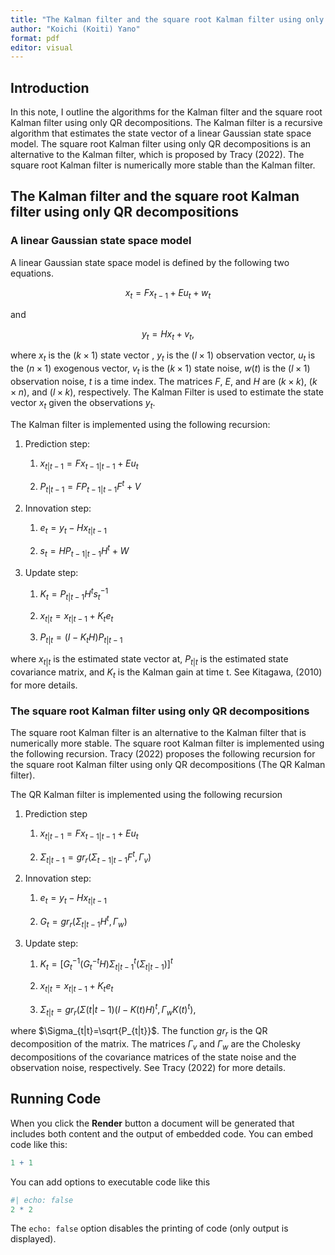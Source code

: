 ```yaml
---
title: "The Kalman filter and the square root Kalman filter using only QR decompositions"
author: "Koichi (Koiti) Yano"
format: pdf
editor: visual
---
```


## Introduction

In this note, I outline the algorithms for the Kalman filter and the square root Kalman filter using only QR decompositions. The Kalman filter is a recursive algorithm that estimates the state vector of a linear Gaussian state space model. The square root Kalman filter using only QR decompositions is an alternative to the Kalman filter, which is proposed by Tracy (2022). The square root Kalman filter is numerically more stable than the Kalman filter.

## The Kalman filter and the square root Kalman filter using only QR decompositions

### A linear Gaussian state space model

A linear Gaussian state space model is defined by the following two equations.

$$
x_t=Fx_{t-1} + E u_t + w_t
$$

and

$$y_t=Hx_t+v_t,$$

where $x_t$ is the $(k \times 1)$ state vector , $y_t$ is the $(l \times 1)$ observation vector, $u_t$ is the $(n \times 1)$ exogenous vector, $v_t$ is the $(k \times 1)$ state noise, $w(t)$ is the $(l \times 1)$ observation noise, $t$ is a time index. The matrices $F$, $E$, and $H$ are $(k \times k)$, $(k \times n)$, and $(l \times k)$, respectively. The Kalman Filter is used to estimate the state vector $x_t$ given the observations $y_t$.

The Kalman filter is implemented using the following recursion:

1.  Prediction step:

    1.  $x_{t|t-1} = F x_{t-1|t-1} + E u_t$

    2.  $P_{t|t-1} = F P_{t-1|t-1} F^t + V$

2.  Innovation step:

    1.  $e_t = y_t - H x_{t|t-1}$

    2.  $s_t = H P_{t-1|t-1}H^t + W$

3.  Update step:

    1.  $K_t=P_{t|t-1} H^t s_t^{-1}$

    2.  $x_{t|t} = x_{t|t-1} + K_t e_t$

    3.  $P_{t|t} = (I - K_t H) P_{t|t-1}$

where $x_{t|t}$ is the estimated state vector at, $P_{t|t}$ is the estimated state covariance matrix, and $K_t$ is the Kalman gain at time t. See Kitagawa, (2010) for more details.

### The square root Kalman filter using only QR decompositions

The square root Kalman filter is an alternative to the Kalman filter that is numerically more stable. The square root Kalman filter is implemented using the following recursion. Tracy (2022) proposes the following recursion for the square root Kalman filter using only QR decompositions (The QR Kalman filter).

The QR Kalman filter is implemented using the following recursion

1.  Prediction step

    1.  $x_{t|t-1} = F x_{t-1|t-1} + E u_t$

    2.  $\Sigma_{t|t-1} = gr_r(\Sigma_{t-1|t-1} F^t, \Gamma_v)$

2.  Innovation step:

    1.  $e_t = y_t - H x_{t|t-1}$

    2.  $G_t = gr_r (\Sigma_{t|t-1} H^t, \Gamma_w)$

3.  Update step:

    1.  $K_t={[G_t^{-1} (G_t^{-t} H) {\Sigma_{t|t-1}}^t(\Sigma_{t|t-1})]}^t$

    2.  $x_{t|t} = x_{t|t-1} + K_t e_t$

    3.  $\Sigma_{t|t} = gr_r(\Sigma(t|t-1) {(I - K(t) H)}^t, \Gamma_w {K(t)}^t),$

where $\Sigma_{t|t}=\sqrt{P_{t|t}}$. The function $gr_r$ is the QR decomposition of the matrix. The matrices $\Gamma_v$ and $\Gamma_w$ are the Cholesky decompositions of the covariance matrices of the state noise and the observation noise, respectively. See Tracy (2022) for more details.

## Running Code

When you click the **Render** button a document will be generated that includes both content and the output of embedded code. You can embed code like this:

```r
1 + 1
```

You can add options to executable code like this

```r
#| echo: false
2 * 2
```

The `echo: false` option disables the printing of code (only output is displayed).
